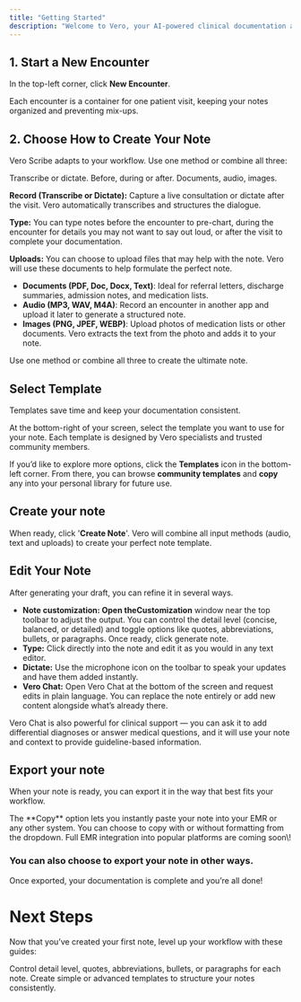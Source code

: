 ```yaml
---
title: "Getting Started"
description: "Welcome to Vero, your AI-powered clinical documentation assistant.  This guide will help you create your first note in under 5 minutes. "
---
```


## 1. Start a New Encounter

In the top-left corner, click **New Encounter**.

Each encounter is a container for one patient visit, keeping your notes organized and preventing mix-ups.

## 2. Choose How to Create Your Note

Vero Scribe adapts to your workflow. Use one method or combine all three:

<Columns cols={3}>
  <Card title="Record" icon="microphone">
    Transcribe or dictate.
  </Card>
  <Card title="Type" icon="file-word">
    Before, during or after.
  </Card>
  <Card title="Uploads" icon="upload" href="/essentials/images">
    Documents, audio, images.
  </Card>
</Columns>

**Record (Transcribe or Dictate):** Capture a live consultation or dictate after the visit. Vero automatically transcribes and structures the dialogue.

**Type:** You can type notes before the encounter to pre-chart, during the encounter for details you may not want to say out loud, or after the visit to complete your documentation.

**Uploads:** You can choose to upload files that may help with the note. Vero will use these documents to help formulate the perfect note.

- **Documents (PDF, Doc, Docx, Text)**: Ideal for referral letters, discharge summaries, admission notes, and medication lists.
- **Audio (MP3, WAV, M4A)**: Record an encounter in another app and upload it later to generate a structured note.
- **Images (PNG, JPEF, WEBP)**: Upload photos of medication lists or other documents. Vero extracts the text from the photo and adds it to your note.

<Note>
  Use one method or combine all three to create the ultimate note.
</Note>

## Select Template

Templates save time and keep your documentation consistent.

At the bottom-right of your screen, select the template you want to use for your note. Each template is designed by Vero specialists and trusted community members.

If you’d like to explore more options, click the **Templates** icon in the bottom-left corner. From there, you can browse **community templates** and **copy** any into your personal library for future use.

## Create your note

When ready, click '**Create Note**'. Vero will combine all input methods (audio, text and uploads) to create your perfect note template.

## Edit Your Note

After generating your draft, you can refine it in several ways.

- **Note customization: Open theCustomization**  window near the top toolbar to adjust the output. You can control the detail level (concise, balanced, or detailed) and toggle options like quotes, abbreviations, bullets, or paragraphs. Once ready, click generate note.
- **Type:** Click directly into the note and edit it as you would in any text editor.
- **Dictate:** Use the microphone icon on the toolbar to speak your updates and have them added instantly.
- **Vero Chat:** Open Vero Chat at the bottom of the screen and request edits in plain language. You can replace the note entirely or add new content alongside what’s already there.

<Tip>
  Vero Chat is also powerful for clinical support — you can ask it to add differential diagnoses or answer medical questions, and it will use your note and context to provide guideline-based information.
</Tip>

## Export your note

When your note is ready, you can export it in the way that best fits your workflow. 

<Columns cols={1}>
  <Card title="Copy" icon="copy">
    The **Copy** option lets you instantly paste your note into your EMR or any other system. You can choose to copy with or without formatting from the dropdown.
  </Card>
</Columns>

<Info>
  Full EMR integration into popular platforms are coming soon\!
</Info>

### You can also choose to export your note in other ways.

<Columns cols={3}>
  <Card title="Email" icon="mailbox">
    
  </Card>
  <Card title="Print" icon="print">
    
  </Card>
  <Card title="PDF" icon="file-pdf">
    
  </Card>
</Columns>

Once exported, your documentation is complete and you’re all done\!

# Next Steps

Now that you’ve created your first note, level up your workflow with these guides:

<Columns cols={2}>
  <Card title="Note Customization" icon="sliders" href="notecustomization">
    Control detail level, quotes, abbreviations, bullets, or paragraphs for each note.
  </Card>
  <Card title="Templates" icon="grid-2-plus" href="templates">
    Create simple or advanced templates to structure your notes consistently.
  </Card>
</Columns>